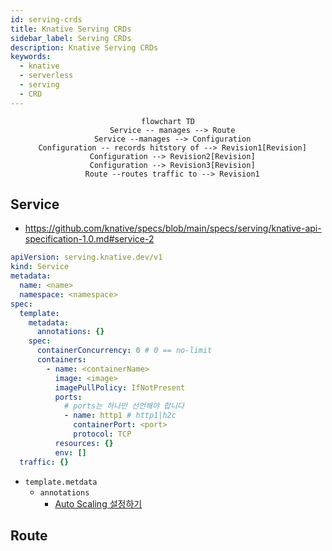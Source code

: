 ```yaml
---
id: serving-crds
title: Knative Serving CRDs
sidebar_label: Serving CRDs
description: Knative Serving CRDs
keywords:
  - knative
  - serverless
  - serving
  - CRD
---
```


<center>

```mermaid
flowchart TD
  Service -- manages --> Route
  Service --manages --> Configuration
  Configuration -- records hitstory of --> Revision1[Revision]
  Configuration --> Revision2[Revision]
  Configuration --> Revision3[Revision]
  Route --routes traffic to --> Revision1
```

</center>

## Service

- https://github.com/knative/specs/blob/main/specs/serving/knative-api-specification-1.0.md#service-2

```yaml
apiVersion: serving.knative.dev/v1
kind: Service
metadata:
  name: <name>
  namespace: <namespace>
spec:
  template:
    metadata:
      annotations: {}
    spec:
      containerConcurrency: 0 # 0 == no-limit
      containers:
        - name: <containerName>
          image: <image>
          imagePullPolicy: IfNotPresent
          ports:
            # ports는 하나만 선언해야 합니다
            - name: http1 # http1|h2c
              containerPort: <port>
              protocol: TCP
          resources: {}
          env: []
  traffic: {}
```

- `template.metdata`
  - `annotations`
    - [Auto Scaling 설정하기](/docs/mlops/mlops/provisioning/knative/autoscaling)

## Route
